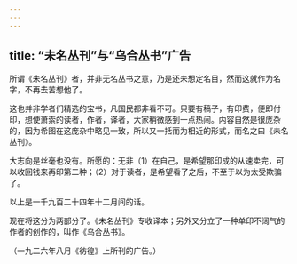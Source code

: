 ```yaml
---
---
---
```

title: “未名丛刊”与“乌合丛书”广告
---



所谓《未名丛刊》者，并非无名丛书之意，乃是还未想定名目，然而这就作为名字，不再去苦想他了。

这也并非学者们精选的宝书，凡国民都非看不可。只要有稿子，有印费，便即付印，想使萧索的读者，作者，译者，大家稍微感到一点热闹。内容自然是很庞杂的，因为希图在这庞杂中略见一致，所以又一括而为相近的形式，而名之曰《未名丛刊》。

大志向是丝毫也没有。所愿的：无非（1）在自己，是希望那印成的从速卖完，可以收回钱来再印第二种；（2）对于读者，是希望看了之后，不至于以为太受欺骗了。

以上是一千九百二十四年十二月间的话。

现在将这分为两部分了。《未名丛刊》专收译本；另外又分立了一种单印不阔气的作者的创作的，叫作《乌合丛书》。

（一九二六年八月《彷徨》上所刊的广告。）